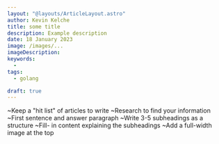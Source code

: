 ```yaml
---
layout: "@layouts/ArticleLayout.astro"
author: Kevin Kelche
title: some title
description: Example description
date: 18 January 2023
image: /images/...
imageDescription:
keywords:
  -
tags:
  - golang

draft: true
---
```




~Keep a "hit list" of articles to write
~Research to find your information
~First sentence and answer paragraph
~Write 3-5  subheadings as a structure 
~Fill- in content explaining the subheadings
~Add a full-width image at the top
